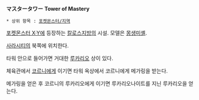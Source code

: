 '''マスタータワー''' '''Tower of Mastery'''

 * 상위 항목 : [[포켓몬스터/지역]]

[[포켓몬스터 X·Y]]에 등장하는 [[칼로스지방]]의 시설. 모델은 [[몽생미셸]].

[[사라시티]]의 북쪽에 위치한다.

타워 안으로 들어가면 거대한 [[루카리오]] 상이 있다.

체육관에서 [[코르니]]에게 이기면 타워 옥상에서 코르니에게 메가링을 받는다.

메가링을 얻은 후 코르니의 루카리오에게 이기면 루카리오나이트를 지닌 루카리오을 얻는다.
